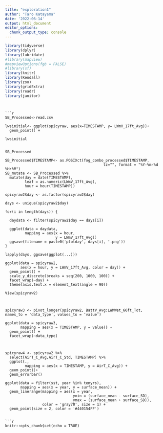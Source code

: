```yaml
---
title: "exploration1"
author: "Taro Katayama"
date: '2022-06-14'
output: html_document
editor_options: 
  chunk_output_type: console
---
```

```r
library(tidyverse)
library(dplyr)
library(lubridate)
#library(mapview)
#mapviewOptions(fgb = FALSE)
#library(sf)
library(knitr)
library(Kendall)
library(zoo)
library(gridExtra)
library(readr)
library(janitor)
```
```


```r
SB_Processed<-read.csv

lwsinitial<- ggplot(spicyraw, aes(x=TIMESTAMP, y= LWmV_17ft_Avg))+
  geom_point() + 
  
lwsinitial


SB_Processed

SB_Processed$TIMESTAMP<- as.POSIXct(fog_combo_processed$TIMESTAMP,
                                             tz="", format = "%Y-%m-%d %H:%M")
SB_mutate <- SB_Processed %>%
  mutate(day = date(TIMESTAMP),
         leaf = as.numeric(LWmV_17ft_Avg),
         hour = hour(TIMESTAMP))

spicyraw2$day <- as.factor(spicyraw2$day)

days <- unique(spicyraw2$day)

for(i in length(days)) {
  
  daydata <- filter(spicyraw2$day == days[i])
  
  ggplot(data = daydata,
         mapping = aes(x = hour,
                       y = LWmV_17ft_Avg))
  ggsave(filename = paste0('plotday', days[i], '.png'))
}

lapply(days, ggsave(ggplot(...)))

ggplot(data = spicyraw2,
       aes(x = hour, y = LWmV_17ft_Avg, color = day)) + 
  geom_point() +
  scale_y_discrete(breaks = seq(200, 1000, 100)) + 
  facet_wrap(~day) + 
  theme(axis.text.x = element_text(angle = 90))

View(spicyraw2)



spicyraw3 <- pivot_longer(spicyraw2, BattV_Avg:LWMWet_66ft_Tot,  names_to = 'data_type', values_to = 'value')

ggplot(data = spicyraw3,
       mapping = aes(x = TIMESTAMP, y = value)) + 
  geom_point() + 
  facet_wrap(~data_type)



spicyraw4 <- spicyraw2 %>%
  select(AirT_C_Avg,AirT_C_Std, TIMESTAMP) %>%
  ggplot(., 
         mapping = aes(x = TIMESTAMP, y = AirT_C_Avg)) + 
  geom_point()+
  geom_errorbar()

ggplot(data = filter(sst, year %in% tenyrs), 
       mapping = aes(x = year, y = surface_mean)) + 
  geom_linerange(mapping = aes(x = year, 
                               ymin = (surface_mean - surface_SD),
                               ymax = (surface_mean + surface_SD)),
                 color = 'gray70', size = 1) +
  geom_point(size = 2, color = '#440154FF') 

```

```

```r
knitr::opts_chunk$set(echo = TRUE)
```

